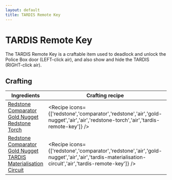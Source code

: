 ```yaml
---
layout: default
title: TARDIS Remote Key
---
```



TARDIS Remote Key
===================

The TARDIS Remote Key is a craftable item used to deadlock and unlock the Police Box door (LEFT-click air), and also show and hide the TARDIS (RIGHT-click air).

## Crafting

| Ingredients | Crafting recipe | Difficulty |
| ----------- | --------------- | ------------- |
| [Redstone](https://minecraft.wiki/w/Redstone)<br/>[Comparator](https://minecraft.wiki/w/Comparator)<br/>[Gold Nugget](https://minecraft.wiki/w/Gold_Nugget)<br/>[Redstone Torch](https://minecraft.wiki/w/Redstone_Torch) | <Recipe icons={['redstone','comparator','redstone','air','gold-nugget','air','air','redstone-torch','air','tardis-remote-key']} /> | easy |
| [Redstone](https://minecraft.wiki/w/Redstone)<br/>[Comparator](https://minecraft.wiki/w/Comparator)<br/>[Gold Nugget](https://minecraft.wiki/w/Gold_Nugget)<br/>[TARDIS Materialisation Circuit](/recipes/console-circuits/tardis-materialisation-circuit) | <Recipe icons={['redstone','comparator','redstone','air','gold-nugget','air','air','tardis-materialisation-circuit','air','tardis-remote-key']} /> | hard |
